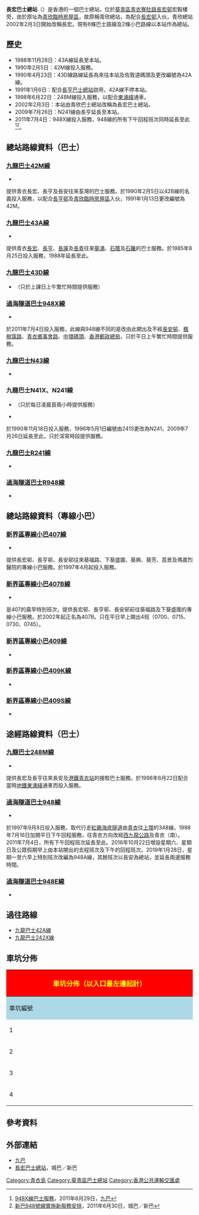 {{Infobox HK Bus terminus
| image = CheunghWangBusTerminus2016.jpg 
| name = 長宏巴士總站
| engname = Cheung Wang Bus Terminus
| district = [[葵青區|葵青區]]
| area = [[九巴|九巴]]<br>-長亨／長宏<br>[[新巴|新巴]]<br>-青衣（長亨／長宏／[[青華苑|青華苑]]）
| street = [[寮肚路|寮肚路]][[長宏邨|長宏邨]]宏毅樓外
| opendate = 1988年11月28日
| terminate = [[九巴|九巴]]<br>[[九龍巴士42M線|42M]]、[[九龍巴士43A線|43A]]、[[九龍巴士43D線|43D]]、[[九龍巴士N241線|N41X、N241]]<br>[[過海隧道巴士|過海隧道巴士]]<br>[[過海隧道巴士948X線|948X]]<br>[[香港小巴|專線小巴]]<br>[[新界區專線小巴407線|407]]、[[新界區專線小巴407B線|407B]] 、[[新界區專線小巴409線|409]] 、[[新界區專線小巴409K線|409K]] 、[[新界區專線小巴409S線|409S]]
| via = 過海隧道巴士<br>[[九龍巴士248M線|248M]]、[[過海隧道巴士948線|948、948E]]
| feeder = 
| nearbystreets = [[寮肚路|寮肚路]]
| nearbysights = [[長宏邨|長宏邨]]、[[長亨邨|長亨邨]]
| notes = 本站前称青欣巴士总站
| alternative = 
| bgcolor = green
| fontcolor = white 
}}

'''長宏巴士總站'''（{{lang-en|'''Cheung Wang Bus Terminus'''}}）是香港的一個巴士總站，位於[[葵青區|葵青區]][[青衣島|青衣]][[寮肚路|寮肚路]][[長宏邨|長宏邨]]宏毅樓旁，由於原址為[[青欣臨時房屋區|青欣臨時房屋區]]，故原稱青欣總站，為配合[[長宏邨|長宏邨]]入伙，青欣總站2002年2月3日開始改稱長宏。現有6條巴士路線及2條小巴路線以本站作為總站。

==歷史==
*1988年11月28日：43A線延長至本站。
*1990年2月5日：42M線投入服務。
*1990年4月23日：43D線路線延長為來往本站及佐敦道碼頭及更改編號為42A線。
*1991年1月6日：配合[[長亨巴士總站|長亨巴士總站]]啟用，42A線不停本站。
*1998年6月22日：248M線投入服務，以配合[[東涌綫|東涌綫]]通車。
*2002年2月3日：本站由青欣巴士總站改稱為長宏巴士總站。
*2009年7月26日：N241線由長亨延長至本站。
*2011年7月4日：948X線投入服務，948線的所有下午回程班次同時延長至此<ref>[http://www.kmb.hk/tc/news/press/archives/news201106291346.html 948X線巴士服務]，2011年6月29日，[[九巴|九巴]]</ref><ref>[http://www.nwstbus.com.hk/tc/uploadedFiles/948X%20poster.pdf 新巴948號線實施新服務安排]，2011年6月30日，城巴／新巴</ref>。

==總站路線資料（巴士）==
===[[九龍巴士42M線|九龍巴士42M線]]===
*{{HK Bus Route KLNT|42M|inline}}
提供青衣長宏、長亨及長安往來荃灣的巴士服務。於1990年2月5日以42B線的名義投入服務，以配合[[長亨邨|長亨邨]]及[[青欣臨時房屋區|青欣臨時房屋區]]入伙，1991年1月13日更改編號為42M。

===[[九龍巴士43A線|九龍巴士43A線]]===
*{{HK Bus Route KLNT|43A|inline}}
提供青衣[[長宏|長宏]]、[[長亨邨|長亨]]、[[長康邨|長康]]及[[長青邨|長青]]往來[[葵涌|葵涌]]、[[石蔭|石蔭]]及[[石籬|石籬]]的巴士服務。於1985年8月25日投入服務，1988年延長至此。

===[[九龍巴士43D線|九龍巴士43D線]]===
*{{HK Bus Route KLNT|43D|inline}}（只於上課日上午繁忙時間提供服務）

===[[過海隧道巴士948X線|過海隧道巴士948X線]]===
*{{HK Bus Route Cross Harbour|948X|inline}}
於2011年7月4日投入服務，此線與948線不同的是改由此開出及不經[[長安邨|長安邨]]、[[楓樹窩路|楓樹窩路]]、[[青衣鄉事會路|青衣鄉事會路]]、[[中環碼頭|中環碼頭]]、[[香港郵政總局|香港郵政總局]]，只於平日上午繁忙時間提供服務。

===[[九龍巴士N43線|九龍巴士N43線]]===
*{{HK Bus Route KLNT|N43|inline}}

===九龍巴士N41X、N241線===
;{{KMB|N41X}}
*{{HK Bus Route KLNT|N41X|inline}}（只於每日凌晨首兩小時提供服務）

;{{KMB|N241}}
*{{HK Bus Route KLNT|N241|inline}}
於1990年11月18日投入服務，1996年5月1日編號由241S更改為N241，2009年7月26日延長至此，只於深宵時段提供服務。

===[[九龍巴士R241線|九龍巴士R241線]]===
*{{HK Bus Route KLNT|R241|inline}}

===[[過海隧道巴士R948線|過海隧道巴士R948線]]===
*{{HK Bus Route Cross Harbour|R948|inline}}

==總站路線資料（專線小巴）==
===[[新界區專線小巴407線|新界區專線小巴407線]]===
*{{HK MiniBus Route NT Show:407|format=inline}}
提供長宏邨、長亨邨、長安邨往來葵福路、下葵盛圍、葵興、葵芳、荔景及瑪嘉烈醫院的專線小巴服務。於1997年4月起投入服務。

===[[新界區專線小巴407B線|新界區專線小巴407B線]]===
*{{HK MiniBus Route NT Show:407B|format=inline}}
是407的晨早特別班次，提供長宏邨、長亨邨、長安邨前往葵福路及下葵盛圍的專線小巴服務。於2002年起正名為407B。只在平日早上開出4班（0700、0715、0730、0745）。

===[[新界區專線小巴409線|新界區專線小巴409線]]===
*{{HK MiniBus Route NT Show:409|format=inline}}
===[[新界區專線小巴409K線|新界區專線小巴409K線]]===
*{{HK MiniBus Route NT Show:409K|format=inline}}
===[[新界區專線小巴409S線|新界區專線小巴409S線]]===
*{{HK MiniBus Route NT Show:409S|format=inline}}

==途經路線資料（巴士）==
===[[九龍巴士248M線|九龍巴士248M線]]===
*{{HK Bus Route KLNT|248M|inline}}
提供長宏及長亨往來長安及[[港鐵|港鐵]][[青衣站|青衣站]]的接駁巴士服務。於1998年6月22日配合當時[[香港地鐵|地鐵]][[東涌綫|東涌綫]]通車而投入服務。

===[[過海隧道巴士948線|過海隧道巴士948線]]===
*{{HK Bus Route Cross Harbour|948|inline}}
於1997年9月8日投入服務，取代行走[[紅磡海底隧道|紅磡海底隧道]]由[[青衣島|青衣]]往[[上環|上環]]的348線。1998年7月16日加開平日下午回程服務，往青衣方向改經[[西九龍公路|西九龍公路]]及青衣（南）。2011年7月4日，所有下午回程班次延長至此。2016年10月22日增設星期六、星期日及公眾假期早上由本站開出的去程班次及下午的回程班次。2019年1月28日，星期一至六早上特別班次改編為948A線，其餘班次以長安為總站，並延長兩邊服務時間。

===[[過海隧道巴士948E線|過海隧道巴士948E線]]===
*{{HK Bus Route Cross Harbour|948E|inline}}

== 過往路線 ==
*[[九龍巴士42A線|九龍巴士42A線]]
*[[九龍巴士242X線|九龍巴士242X線]]

==車坑分佈==
{| class="wikitable" style="text-align:center; width:100%;"
! colspan="3" style="background:red; color:yellow; font-size:large;" | 車坑分佈（以入口最左邊起計）
|-
!style="background:lightblue;" width="10%"|車坑編號
!style="background:lightblue;" width="25%"|車坑數目
!style="background:lightblue;" width="65%"|路線
|-
|1||單坑通道||九巴43A、43D、N241線、隧巴948E、948X線
|-
|2||雙坑通道||九巴42M、248M線、隧巴948、948E線
|-
|3||雙坑通道||專線小巴407、407B線
|-
|4||雙坑通道||專線小巴409、409S線
|}

==參考資料==
{{reflist}}

==外部連結==
*[http://www.kmb.hk 九巴] {{Wayback|url=http://www.kmb.hk/ |date=20121206050156 }}
*[http://www.nwstbus.com.hk/routes/routesearch.aspx?searchtype=3&intLangID=2&inpchg=0&desdistrict=KT+&desarea=000134&destype=3&desid=003319 長宏巴士總站]，城巴／新巴

{{香港葵青區巴士總站列表}}

[[Category:青衣島|Category:青衣島]]
[[Category:葵青區巴士總站|Category:葵青區巴士總站]]
[[Category:香港公共運輸交匯處|Category:香港公共運輸交匯處]]